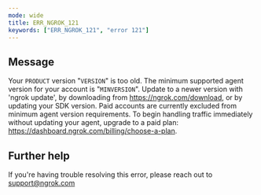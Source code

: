 ```yaml
---
mode: wide
title: ERR_NGROK_121
keywords: ["ERR_NGROK_121", "error 121"]
---
```


## Message

Your `PRODUCT` version "`VERSION`" is too old. The minimum supported agent version for your account is "`MINVERSION`". Update to a newer version with 'ngrok update', by downloading from https://ngrok.com/download, or by updating your SDK version. Paid accounts are currently excluded from minimum agent version requirements. To begin handling traffic immediately without updating your agent, upgrade to a paid plan: https://dashboard.ngrok.com/billing/choose-a-plan.

## Further help

If you're having trouble resolving this error, please reach out to [support@ngrok.com](mailto:support@ngrok.com?subject=Help%20with%20ERR_NGROK_121)
